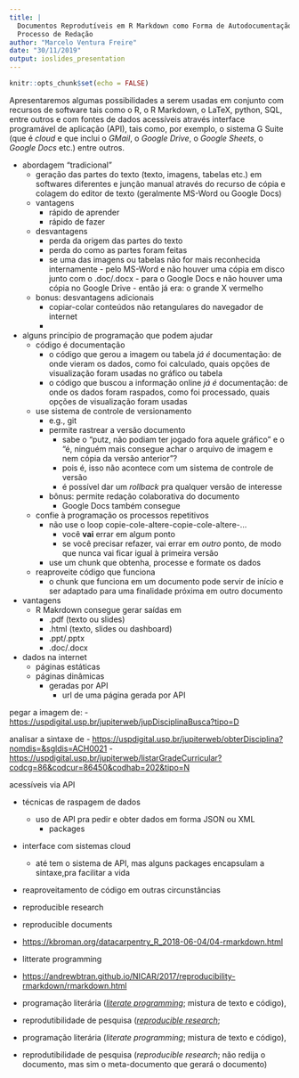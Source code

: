 ```yaml
---
title: |
  Documentos Reprodutíveis em R Markdown como Forma de Autodocumentação do
  Processo de Redação
author: "Marcelo Ventura Freire"
date: "30/11/2019"
output: ioslides_presentation
---
```


```r
knitr::opts_chunk$set(echo = FALSE)
```



Apresentaremos algumas possibilidades a serem usadas em conjunto com recursos de software tais como o R, o R Markdown, o LaTeX, python, SQL, entre outros e com fontes de dados acessíveis através interface programável de aplicação (API), tais como, por exemplo, o sistema G Suite (que é *cloud* e que inclui o *GMail*, o *Google Drive*, o *Google Sheets*, o *Google Docs* etc.) entre outros.



- abordagem "tradicional"
    - geração das partes do texto (texto, imagens, tabelas etc.) em softwares
      diferentes e junção manual através do recurso de cópia e colagem do 
      editor de texto (geralmente MS-Word ou Google Docs)
    - vantagens
        - rápido de aprender
        - rápido de fazer
    - desvantagens
        - perda da origem das partes do texto
        - perda do como as partes foram feitas
        - se uma das imagens ou tabelas não for mais reconhecida internamente
              - pelo MS-Word e não houver uma cópia em disco junto com o
                .doc/.docx 
              - para o Google Docs e não houver uma cópia no Google Drive
              - então já era: o grande X vermelho
    - bonus: desvantagens adicionais
        - copiar-colar conteúdos não retangulares do navegador de internet
        - 



- alguns princípio de programação que podem ajudar
    - código é documentação
        - o código que gerou a imagem ou tabela *já é* documentação: de onde
          vieram os dados, como foi calculado, quais opções de visualização 
          foram usadas no gráfico ou tabela
        - o código que buscou a informação online *já é* documentação: de onde 
          os dados foram raspados, como foi processado, quais opções de
          visualização foram usadas
    - use sistema de controle de versionamento
        - e.g., git
        - permite rastrear a versão documento
            - sabe o "putz, não podiam ter jogado fora aquele gráfico" e o "é,
              ninguém mais consegue achar o arquivo de imagem e nem cópia da
              versão anterior"?
            - pois é, isso não acontece com um sistema de controle de versão
            - é possível dar um *rollback* pra qualquer versão de interesse
        - bônus: permite redação colaborativa do documento
            - Google Docs também consegue
    - confie à programação os processos repetitivos
        - não use o loop copie-cole-altere-copie-cole-altere-...
            - você **vai** errar em algum ponto
            - se você precisar refazer, vai errar em *outro* ponto, de modo que
              nunca vai ficar igual à primeira versão
        - use um chunk que obtenha, processe e formate os dados
    - reaproveite código que funciona
        - o chunk que funciona em um documento pode servir de início e ser
          adaptado para uma finalidade próxima em outro documento




- vantagens
    - R Makrdown consegue gerar saídas em
        - .pdf (texto ou slides)
        - .html (texto, slides ou dashboard)
        - .ppt/.pptx
        - .doc/.docx


- dados na internet
    - páginas estáticas
    - páginas dinâmicas
        - geradas por API
            - url de uma página gerada por API
            
            
pegar a imagem de:
- <https://uspdigital.usp.br/jupiterweb/jupDisciplinaBusca?tipo=D>

analisar a sintaxe de
- <https://uspdigital.usp.br/jupiterweb/obterDisciplina?nomdis=&sgldis=ACH0021>
- <https://uspdigital.usp.br/jupiterweb/listarGradeCurricular?codcg=86&codcur=86450&codhab=202&tipo=N>





acessíveis via API

- técnicas de raspagem de dados
    - uso de API pra pedir e obter dados em forma JSON ou XML
        - packages 
- interface com sistemas cloud
    - até tem o sistema de API, mas alguns packages encapsulam a sintaxe,pra 
      facilitar a vida
- reaproveitamento de código em outras circunstâncias
  



- reproducible research
- reproducible documents
- <https://kbroman.org/datacarpentry_R_2018-06-04/04-rmarkdown.html>
- litterate programming
- <https://andrewbtran.github.io/NICAR/2017/reproducibility-rmarkdown/rmarkdown.html>

- programação literária 
  ([*literate programming*](https://en.wikipedia.org/wiki/Literate_programming);
  mistura de texto e código), 
- reprodutibilidade de pesquisa 
  ([*reproducible research*](https://en.wikipedia.org/wiki/Reproducibility#Reproducible_research); 


- programação literária (*literate programming*; mistura de texto e código), 
- reprodutibilidade de pesquisa 
  (*reproducible research*; não redija o documento, mas sim o meta-documento 
  que gerará o documento)



